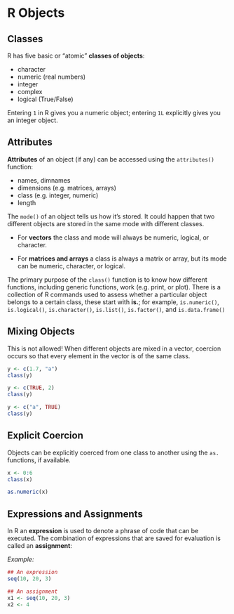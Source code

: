 # R Objects

## Classes

R has five basic or "atomic" **classes of objects**:

-   character
-   numeric (real numbers)
-   integer
-   complex
-   logical (True/False)

Entering `1` in R gives you a numeric object; entering `1L` explicitly gives you an integer object.

## Attributes

**Attributes** of an object (if any) can be accessed using the `attributes()` function:

-   names, dimnames
-   dimensions (e.g. matrices, arrays)
-   class (e.g. integer, numeric)
-   length

The `mode()` of an object tells us how it's stored. It could happen that two different objects are stored in the same mode with different classes.

-   For **vectors** the class and mode will always be numeric, logical, or character.

-   For **matrices and arrays** a class is always a matrix or array, but its mode can be numeric, character, or logical.

The primary purpose of the `class()` function is to know how different functions, including generic functions, work (e.g. print, or plot). There is a collection of R commands used to assess whether a particular object belongs to a certain class, these start with **is.**; for example, `is.numeric()`, `is.logical()`, `is.character()`, `is.list()`, `is.factor()`, and `is.data.frame()`

## Mixing Objects

This is not allowed! When different objects are mixed in a vector, coercion occurs so that every element in the vector is of the same class.

```r
y <- c(1.7, "a")
class(y) 
```

```r
y <- c(TRUE, 2)
class(y) 
```

```r
y <- c("a", TRUE)
class(y) 
```

## Explicit Coercion

Objects can be explicitly coerced from one class to another using the `as.` functions, if available.

```r
x <- 0:6 
class(x) 
```

```r
as.numeric(x)
```

## Expressions and Assignments

In R an **expression** is used to denote a phrase of code that can be executed. The combination of expressions that are saved for evaluation is called an **assignment**:

*Example:*

``` r
## An expression
seq(10, 20, 3)

## An assignment
x1 <- seq(10, 20, 3)
x2 <- 4
```